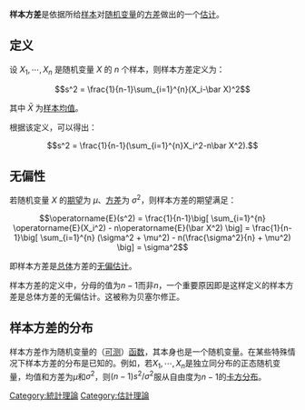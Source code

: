 {{unreferenced|time=2017-08-26T02:31:44+00:00}} {{NoteTA
|G1 = Math
|T= zh-cn: 样本方差; zh-tw: 樣本變異數
|1 = zh-cn:方差; zh-tw:變異數;
|2= zh-cn:无偏; zh-tw: 不偏
|3= zh-cn:概率; zh-tw:機率
|4= zh-cn: 贝塞尔修正; zh-tw:自由度修正
|5= zh-cn:总体; zh-tw:母體
|6= zh-cn:变量;zh-hk:變量; zh-tw: 變數
}}
'''样本方差'''是依据所给[[样本|样本]]对[[随机变量|随机变量]]的[[方差|方差]]做出的一个[[估计|估计]]。

== 定义 ==
设 <math>X_1,\cdots,X_n</math> 是随机变量 <math>X</math> 的 <math>n</math> 个样本，则样本方差定义为：

:<math>s^2 = \frac{1}{n-1}\sum_{i=1}^{n}(X_i-\bar X)^2</math>

其中 <math>\bar X</math> 为[[样本均值|样本均值]]。

根据该定义，可以得出：

:<math>s^2 = \frac{1}{n-1}(\sum_{i=1}^{n}X_i^2-n\bar X^2).</math>

== 无偏性 ==
若随机变量 <math>X</math> 的[[期望值|期望]]为 <math>\mu</math>、[[方差|方差]]为 <math>\sigma^2</math>，则样本方差的期望满足：

:<math>\operatorname{E}(s^2) = \frac{1}{n-1}\big[ \sum_{i=1}^{n} \operatorname{E}(X_i^2) - n\operatorname{E}(\bar X^2) \big]
= \frac{1}{n-1}\big[ \sum_{i=1}^{n} (\sigma^2 + \mu^2) - n(\frac{\sigma^2}{n} + \mu^2) \big]
= \sigma^2</math>

即样本方差是[[总体|总体]]方差的[[无偏估计|无偏估计]]。

样本方差的定义中，分母的值为<math>n-1</math>而非<math>n</math>，一个重要原因即是这样定义的样本方差是总体方差的无偏估计。这被称为贝塞尔修正。

== 样本方差的分布 ==
样本方差作为随机变量的（[[可测|可测]]）[[函数|函数]]，其本身也是一个随机变量。在某些特殊情况下样本方差的分布是已知的。例如，若<math>X_1,\cdots,X_n</math>是独立同分布的正态随机变量，均值和方差为<math>\mu</math>和<math>\sigma^2</math>，则<math>(n-1)s^2/\sigma^2</math>服从自由度为<math>n-1</math>的[[卡方分布|卡方分布]]。

{{Statistics-stub}}

[[Category:統計理論|Category:統計理論]]
[[Category:估計理論|Category:估計理論]]